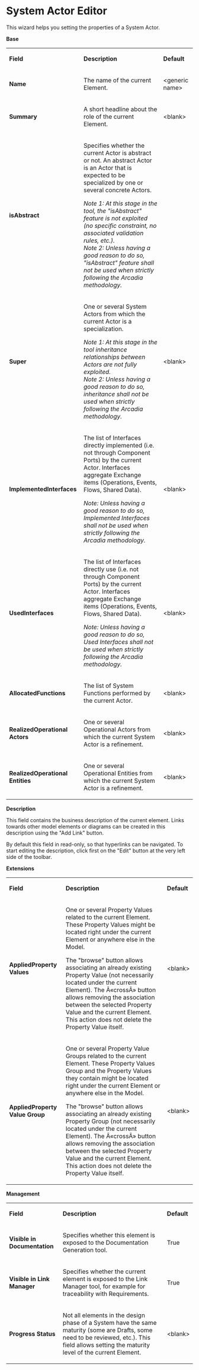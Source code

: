 =System Actor Editor=

 
This wizard helps you setting the properties of a System Actor.

 
'''Base '''

                                                    
{| border="1"
|-
| 
'''Field'''

 
| 
'''Description'''

 
| 
'''Default'''

 
|-
| 
'''Name'''

 
| 
The name of the current Element.

 
| 
&lt;generic name&gt;

 
|-
| 
'''Summary'''

 
| 
A short headline about the role of the current Element.

 
| 
&lt;blank&gt;

 
|-
| 
'''isAbstract'''

 
| 
Specifies whether the current Actor is abstract or not. An abstract Actor is an Actor that is expected to be specialized by one or several concrete Actors.

 
''Note 1: At this stage in the tool, the &quot;isAbstract&quot; feature is not exploited (no specific constraint, no associated validation rules, etc.).<br> Note 2: Unless having a good reason to do so, &quot;isAbstract&quot; feature shall not be used when strictly following the Arcadia methodology.''

 
| 
|-
| 
'''Super'''

 
| 
One or several System Actors from which the current Actor is a specialization.

 
''Note 1: At this stage in the tool inheritance relationships between Actors are not fully exploited. <br> Note 2: Unless having a good reason to do so, inheritance shall not be used when strictly following the Arcadia methodology.''

 
| 
&lt;blank&gt;

 
|-
| 
'''Implemented'''''' Interfaces'''

 
| 
The list of Interfaces directly implemented (i.e. not through Component Ports) by the current Actor. Interfaces aggregate Exchange items (Operations, Events, Flows, Shared Data).

 
''Note: Unless having a good reason to do so, Implemented Interfaces shall not be used when strictly following the Arcadia methodology.''

 
| 
&lt;blank&gt;

 
|-
| 
'''Used'''''' Interfaces'''

 
| 
The list of Interfaces directly use (i.e. not through Component Ports) by the current Actor. Interfaces aggregate Exchange items (Operations, Events, Flows, Shared Data).

 
''Note: Unless having a good reason to do so, Used Interfaces shall not be used when strictly following the Arcadia methodology.''

 
| 
&lt;blank&gt;

 
|-
| 
'''Allocated'''''' Functions'''

 
| 
The list of System Functions performed by the current Actor.

 
| 
&lt;blank&gt;

 
|-
| 
'''Realized'''''' Operational Actors'''

 
| 
One or several Operational Actors from which the current System Actor is a refinement.

 
| 
&lt;blank&gt;

 
|-
| 
'''Realized'''''' Operational Entities'''

 
| 
One or several Operational Entities from which the current System Actor is a refinement.

 
| 
&lt;blank&gt;

 
|}  
'''Description'''

 
This field contains the business description of the current element. Links towards other model elements or diagrams can be created in this description using the &quot;Add Link&quot; button.

 
By default this field in read-only, so that hyperlinks can be navigated. To start editing the description, click first on the &quot;Edit&quot; button at the very left side of the toolbar.

  
'''Extensions'''

                 
{| border="1"
|-
| 
'''Field'''

 
| 
'''Description'''

 
| 
'''Default'''

 
|-
| 
'''Applied'''''' Property Values'''

 
| 
One or several Property Values related to the current Element. These Property Values might be located right under the current Element or anywhere else in the Model.

 
The &quot;browse&quot; button allows associating an already existing Property Value (not necessarily located under the current Element). The Â«crossÂ» button allows removing the association between the selected Property Value and the current Element. This action does not delete the Property Value itself.

 
| 
&lt;blank&gt;

 
|-
| 
'''Applied'''''' Property Value Group'''

 
| 
One or several Property Value Groups related to the current Element. These Property Values Group and the Property Values they contain might be located right under the current Element or anywhere else in the Model.

 
The &quot;browse&quot; button allows associating an already existing Property Group (not necessarily located under the current Element). The Â«crossÂ» button allows removing the association between the selected Property Value and the current Element. This action does not delete the Property Value itself.

 
| 
&lt;blank&gt;

 
|}  
'''Management'''

                      
{| border="1"
|-
| 
'''Field'''

 
| 
'''Description'''

 
| 
'''Default'''

 
|-
| 
'''Visible in Documentation'''

 
| 
Specifies whether this element is exposed to the Documentation Generation tool.

 
| 
True

 
|-
| 
'''Visible in Link Manager'''

 
| 
Specifies whether the current element is exposed to the Link Manager tool, for example for traceability with Requirements.

 
| 
True

 
|-
| 
'''Progress Status'''

 
| 
Not all elements in the design phase of a System have the same maturity (some are Drafts, some need to be reviewed, etc.). This field allows setting the maturity level of the current Element.

 
| 
&lt;blank&gt;

 
|}     